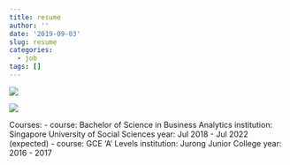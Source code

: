 ```yaml
---
title: resume
author: ''
date: '2019-09-03'
slug: resume
categories:
  - job
tags: []
---
```


![](Resume1.png)

![](Resume2.png)

Courses:
  - course: Bachelor of Science in Business Analytics
    institution: Singapore University of Social Sciences
    year: Jul 2018 - Jul 2022 (expected)
  - course: GCE 'A' Levels
    institution: Jurong Junior College
    year: 2016 - 2017